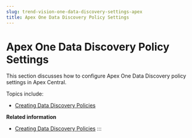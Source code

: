 ```yaml
---
slug: trend-vision-one-data-discovery-settings-apex
title: Apex One Data Discovery Policy Settings
---
```

# Apex One Data Discovery Policy Settings

This section discusses how to configure Apex One Data Discovery policy settings in Apex Central.

Topics include:

- [Creating Data Discovery Policies](creating-data-discovery-policies.mdx)

**Related information**

- [Creating Data Discovery Policies](creating-data-discovery-policies.mdx)
:::
